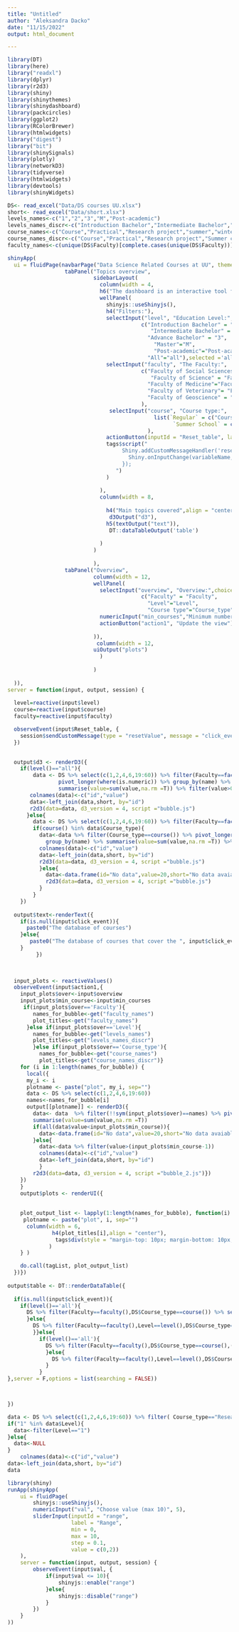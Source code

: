 ```yaml
---
title: "Untitled"
author: "Aleksandra Dacko"
date: "11/15/2022"
output: html_document

---
```


```r
library(DT)
library(here)
library("readxl")
library(dplyr)
library(r2d3)
library(shiny)
library(shinythemes)
library(shinydashboard)
library(packcircles)
library(ggplot2)
library(RColorBrewer)
library(htmlwidgets)
library("digest")
library("bit")
library(shinySignals)
library(plotly)
library(networkD3)
library(tidyverse)
library(htmlwidgets)
library(devtools)
library(shinyWidgets)
```


```r
DS<- read_excel("Data/DS courses UU.xlsx")
short<- read_excel("Data/short.xlsx")
levels_names<-c("1","2","3","M","Post-academic")
levels_names_discr<-c("Introduction Bachelor","Intermediate Bachelor","Advance Bachelor","Master","Post-academic")
course_names<-c("Course","Practical","Research project","summer","winter","online")
course_names_discr<-c("Course","Practical","Research project","Summer courses","Winter courses","Online")
faculty_names<-c(unique(DS$Faculty)[complete.cases(unique(DS$Faculty))])
```


```r

shinyApp(
  ui = fluidPage(navbarPage("Data Science Related Courses at UU", theme = shinytheme("paper"),
                  tabPanel("Topics overview",
                           sidebarLayout(
                             column(width = 4,
                             h6("The dashboard is an interactive tool for exploring Utrecht University's data science courses."),
                             wellPanel(
                               shinyjs::useShinyjs(),
                               h4("Filters:"), 
                               selectInput("level", "Education Level:",choices = 
                                          c("Introduction Bachelor" = "1",
                                             "Intermediate Bachelor" =  "2" ,
                                            "Advance Bachelor" = "3",
                                              "Master"="M",
                                              "Post-academic"="Post-academic",
                                            "All"="all"),selected ='all'),
                               selectInput("faculty", "The Faculty:",
                                          c("Faculty of Social Sciences" = "Faculty of Social Sciences",
                                             "Faculty of Science" = "Faculty of Science",
                                            "Faculty of Medicine"="Faculty of Medicine",
                                            "Faculty of Veterinary"= "Faculty of Veterinary Medicine",
                                            "Faculty of Geoscience" = "Faculty of Geoscience")
                                          ),
                                selectInput("course", "Course type:",
                                              list(`Regular` = c("Course","Practical","Research project"),
                                                    `Summer School` = c("summer","winter","online"))
                                            ),
                               actionButton(inputId = "Reset_table", label = "Reset table"),
                               tags$script("
                                    Shiny.addCustomMessageHandler('resetValue', function(variableName) {
                                      Shiny.onInputChange(variableName, null);
                                    });
                                  ")
                               )
                               
                             ),
                             column(width = 8,
                                  
                               h4("Main topics covered",align = "center"),
                                d3Output("d3"),
                               h5(textOutput("text")),
                                DT::dataTableOutput('table')
                               
                             )
                           )
                             
                           ),
                  tabPanel("Overview",
                           column(width = 12,
                           wellPanel(
                             selectInput("overview", "Overview:",choices = 
                                          c("Faculty" = "Faculty",
                                            "Level"="Level",
                                            "Course type"="Course_type")),
                             numericInput("min_courses","Minimum number of courses: ",min = 1,max=120,value = 1),
                             actionButton("action1", "Update the view")
     
                           )),
                            column(width = 12,
                           uiOutput("plots")
                             )
                             
                           )
                 
  )),
server = function(input, output, session) { 
  
  level=reactive(input$level)
  course=reactive(input$course)
  faculty=reactive(input$faculty)

  observeEvent(input$Reset_table, {
    session$sendCustomMessage(type = "resetValue", message = "click_event")
  })
      

  output$d3 <- renderD3({
    if(level()=="all"){
        data <- DS %>% select(c(1,2,4,6,19:60)) %>% filter(Faculty==faculty(),Course_type==course()) %>%
                pivot_longer(where(is.numeric)) %>% group_by(name) %>% 
                summarise(value=sum(value,na.rm =T)) %>% filter(value>0)
       colnames(data)<-c("id","value")
       data<-left_join(data,short, by="id")
       r2d3(data=data, d3_version = 4, script ="bubble.js")
      }else{
        data <- DS %>% select(c(1,2,4,6,19:60)) %>% filter(Faculty==faculty(),Level==level())
        if(course() %in% data$Course_type){
          data<-data %>% filter(Course_type==course()) %>% pivot_longer(where(is.numeric)) %>%
            group_by(name) %>% summarise(value=sum(value,na.rm =T)) %>% filter(value>0)
          colnames(data)<-c("id","value")
          data<-left_join(data,short, by="id")
          r2d3(data=data, d3_version = 4, script ="bubble.js")
          }else{
            data<-data.frame(id="No data",value=20,short="No data avaiable")
            r2d3(data=data, d3_version = 4, script ="bubble.js")
          }
        }
    })
  
  output$text<-renderText({
    if(is.null(input$click_event)){
      paste0("The database of courses")
    }else{
       paste0("The database of courses that cover the ", input$click_event," topics")
    }
         })

  
    
  input_plots <- reactiveValues()
  observeEvent(input$action1,{
    input_plots$over<-input$overview
    input_plots$min_course<-input$min_courses
     if(input_plots$over=='Faculty'){
        names_for_bubble<-get("faculty_names")
        plot_titles<-get("faculty_names")
      }else if(input_plots$over=='Level'){
        names_for_bubble<-get("levels_names")
        plot_titles<-get("levels_names_discr")
        }else if(input_plots$over=='Course_type'){
          names_for_bubble<-get("course_names")
          plot_titles<-get("course_names_discr")}
    for (i in 1:length(names_for_bubble)) {
      local({
      my_i <- i
      plotname <- paste("plot", my_i, sep="")
      data <- DS %>% select(c(1,2,4,6,19:60))
      names<-names_for_bubble[i]
      output[[plotname]] <- renderD3({
        data<- data  %>% filter(!!sym(input_plots$over)==names) %>% pivot_longer(where(is.numeric)) %>% group_by(name) %>%
        summarise(value=sum(value,na.rm =T)) 
        if(all(data$value<input_plots$min_course)){
          data<-data.frame(id="No data",value=20,short="No data avaiable")
        }else{
          data<-data %>% filter(value>(input_plots$min_course-1))
          colnames(data)<-c("id","value")
          data<-left_join(data,short, by="id")
          }
        r2d3(data=data, d3_version = 4, script ="bubble_2.js")})
    })
    }
    output$plots <- renderUI({
      
     
    plot_output_list <- lapply(1:length(names_for_bubble), function(i) {
     plotname <- paste("plot", i, sep="")
      column(width = 6,
              h4(plot_titles[i],align = "center"),
               tags$div(style = "margin-top: 10px; margin-bottom: 10px;", d3Output(plotname))
             )
    } )

    do.call(tagList, plot_output_list)
  })})
    
output$table <- DT::renderDataTable({
  
  if(is.null(input$click_event)){
    if(level()=='all'){
      DS %>% filter(Faculty==faculty(),DS$Course_type==course()) %>% select(c(1,3,5,7,8,9,12))
      }else{
        DS %>% filter(Faculty==faculty(),Level==level(),DS$Course_type==course())%>%select(c(1,3,5,7,8,9,12))
        }}else{
          if(level()=='all'){
            DS %>% filter(Faculty==faculty(),DS$Course_type==course(),(!!sym(input$click_event))==1)%>% select(c(1,3,5,7,8,9,12))
            }else{
              DS %>% filter(Faculty==faculty(),Level==level(),DS$Course_type==course(),(!!sym(input$clik_event))==1)%>% select(c(1,3,5,7,8,9,12))
            }
          }
},server = F,options = list(searching = FALSE))



})
```

```r
data <- DS %>% select(c(1,2,4,6,19:60)) %>% filter( Course_type=="Research project") %>% pivot_longer(where(is.numeric)) %>% group_by(name) %>% summarise(value=sum(value,na.rm =T)) %>% filter(value>0) 
if("1" %in% data$Level){
  data<-filter(Level=="1")
}else{
  data<-NULL
}
    colnames(data)<-c("id","value")
data<-left_join(data,short, by="id")
data
```

```r
library(shiny)
runApp(shinyApp(
    ui = fluidPage(
        shinyjs::useShinyjs(),
        numericInput("val", "Choose value (max 10)", 5),
        sliderInput(inputId = "range",
                    label = "Range",
                    min = 0,
                    max = 10,
                    step = 0.1,
                    value = c(0,2))
    ),
    server = function(input, output, session) {
        observeEvent(input$val, {
            if(input$val <= 10){
                shinyjs::enable("range")
            }else{
                shinyjs::disable("range")
            }
        })
    }
))

```


